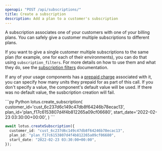 ```yaml
---
openapi: "POST /api/subscriptions/"
title: Create a subscription
description: Add a plan to a customer's subscription
---
```


A subscription associates one of your customers with one of your billing plans. You can safely give a customer multiple subscriptions to different plans.

If you want to give a single customer multiple subscriptions to the same plan (for example, one for each of their environments), you can do that using `subscription_filters`. For more details on how to use them and what they do, see the [subscription filters](../../plan-management/creating-plans#plan-components) documentation.

If any of your usage components has a [prepaid charge](../../plan-management/creating-plans#plan-components) associated with it, you can specify how many units they prepaid for as part of this call. If you don't specify a value, the component's default value will be used. If there was no default value, the susbcription creation will fail.

<CodeGroup>
```py Python
lotus.create_subscription(
  customer_id='cust_6c237d6c149c47db8f64246b78ecac13',
  plan_id='plan_f17c6153807d4f4b812265a09cf06680',
  start_date='2022-02-23 03:30:00+00:00',
)
```

```ts Typescript
await lotus.createSubscription({
  customer_id: "cust_6c237d6c149c47db8f64246b78ecac13",
  plan_id: "plan_f17c6153807d4f4b812265a09cf06680",
  start_date: "2022-02-23 03:30:00+00:00",
});
```

</CodeGroup>
